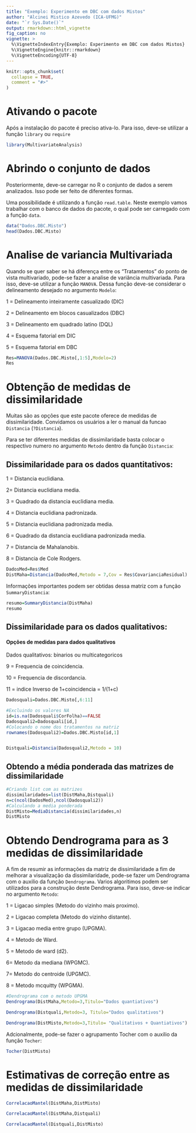 ---
title: "Exemplo: Experimento em DBC com dados Mistos"
author: "Alcinei Mistico Azevedo (ICA-UFMG)"
date: "`r Sys.Date()`"
output: rmarkdown::html_vignette
fig_caption: no
vignette: >
  %\VignetteIndexEntry{Exemplo: Experimento em DBC com dados Mistos}
  %\VignetteEngine{knitr::rmarkdown}
  %\VignetteEncoding{UTF-8}
---

```{r, include = FALSE}
knitr::opts_chunk$set(
  collapse = TRUE,
  comment = "#>"
)
```

# Ativando o pacote
Após a instalação do pacote é preciso ativa-lo. Para isso, deve-se utilizar a função `library` ou `require`

```{r}
library(MultivariateAnalysis)
```
# Abrindo o conjunto de dados
Posteriormente, deve-se carregar no R o conjunto de dados a serem analizados. Isso pode ser feito de diferentes formas.

Uma possibilidade é utilizando a função `read.table`. Neste exemplo vamos trabalhar com o banco de dados do pacote, o qual pode ser carregado com a função `data`.

```{r}
data("Dados.DBC.Misto")
head(Dados.DBC.Misto)
```
# Analise de variancia Multivariada
Quando se quer saber se há diferença entre os "Tratamentos" do ponto de vista multivariado, pode-se fazer a analise de variância multivariada. Para isso, deve-se utilizar a função `MANOVA`. Dessa função deve-se considerar o delineamento desejado no argumento `Modelo`:

1 = Delineamento inteiramente casualizado (DIC)

2 = Delineamento em blocos casualizados (DBC)

3 = Delineamento em quadrado latino (DQL)

4 = Esquema fatorial em DIC

5 = Esquema fatorial em DBC

```{r}
Res=MANOVA(Dados.DBC.Misto[,1:5],Modelo=2)
Res
```

# Obtenção de medidas de dissimilaridade
Muitas são as opções que este pacote oferece de medidas de dissimilaridade. Convidamos os usuários a ler o manual da funcao `Distancia` (`?Distancia`).

Para se ter diferentes medidas de dissimilaridade basta colocar o respectivo numero no argumento `Metodo` dentro da função `Distancia`:

## Dissimilaridade para os dados quantitativos:

1 = Distancia euclidiana.

2= Distancia euclidiana media.

3 = Quadrado da distancia euclidiana media.

4 = Distancia euclidiana padronizada.

5 = Distancia euclidiana padronizada media.

6 = Quadrado da distancia euclidiana padronizada media.

7 = Distancia de Mahalanobis.

8 = Distancia de Cole Rodgers.


```{r}
DadosMed=Res$Med
DistMaha=Distancia(DadosMed,Metodo = 7,Cov = Res$CovarianciaResidual)

```
Informações importantes podem ser obtidas dessa matriz com a função `SummaryDistancia`:
```{r}
resumo=SummaryDistancia(DistMaha)
resumo
```


## Dissimilaridade para os dados qualitativos:

#### Opções de medidas para dados qualitativos

Dados qualitativos: binarios ou multicategoricos

9 = Frequencia de coincidencia.

10 = Frequencia de discordancia.

11 = indice Inverso de 1+coincidencia = 1/(1+c)

```{r}
Dadosquali=Dados.DBC.Misto[,6:11]

#Excluindo os valores NA
id=is.na(Dadosquali$CorFolha)==FALSE
Dadosquali2=Dadosquali[id,]
#Colocando o nome dos tratamentos na matriz
rownames(Dadosquali2)=Dados.DBC.Misto[id,1]


Distquali=Distancia(Dadosquali2,Metodo = 10)

```





## Obtendo a média ponderada das matrizes de dissimilaridade

```{r}

#Criando list com as matrizes
dissimilaridades=list(DistMaha,Distquali)
n=c(ncol(DadosMed),ncol(Dadosquali2))
#Calculando a media ponderada
DistMisto=MediaDistancia(dissimilaridades,n)
DistMisto

```

# Obtendo Dendrograma para as 3 medidas de dissimilaridade

A fim de resumir as informações da matriz de dissimilaridade a fim de melhorar a visualização da dissimilaridade, pode-se fazer um Dendrograma com o auxilio da função `Dendrograma`. Varios algoritimos podem ser utilizados para a construção deste Dendrograma. Para isso, deve-se indicar no argumento `Metodo`:

1 = Ligacao simples (Metodo do vizinho mais proximo).

2 = Ligacao completa (Metodo do vizinho distante).

3 = Ligacao media entre grupo (UPGMA).

4 = Metodo de Ward.

5 = Metodo de ward (d2).

6= Metodo da mediana (WPGMC).

7= Metodo do centroide (UPGMC).

8 = Metodo mcquitty (WPGMA).


```{r}
#Dendrograma com o metodo UPGMA
Dendrograma(DistMaha,Metodo=3,Titulo="Dados quantiativos")
```

```{r}
Dendrograma(Distquali,Metodo=3, Titulo="Dados qualitativos")
```

```{r}
Dendrograma(DistMisto,Metodo=3,Titulo= "Qualitativos + Quantiativos")
```
Adcionalmente, pode-se fazer o agrupamento Tocher com o auxilio da função `Tocher`:
```{r}
Tocher(DistMisto)
```

# Estimativas de correção entre as medidas de dissimilaridade
```{r}
CorrelacaoMantel(DistMaha,DistMisto)
```

```{r}
CorrelacaoMantel(DistMaha,Distquali)
```

```{r}
CorrelacaoMantel(Distquali,DistMisto)
```
